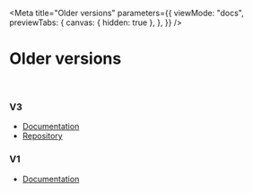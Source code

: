 
<Meta
  title="Older versions"
  parameters={{
    viewMode: "docs",
    previewTabs: {
      canvas: { hidden: true },
    },
  }}
/>

# Older versions

<br />

### V3

- [Documentation](https://neetoui-v3.onrender.com)
- [Repository](https://github.com/bigbinary/neeto-ui/tree/version-3.6)

### V1

- [Documentation](https://neeto-ui-v1.onrender.com)
